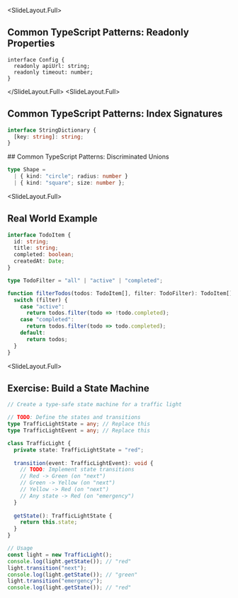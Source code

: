 
<SlideLayout.Full>
## Common TypeScript Patterns: Readonly Properties

```
interface Config {
  readonly apiUrl: string;
  readonly timeout: number;
}
```
</SlideLayout.Full>
<SlideLayout.Full>
## Common TypeScript Patterns: Index Signatures
<CodeDisplay height="500px">
  <File name="example.typescript">
    
```typescript
interface StringDictionary {
  [key: string]: string;
}
```
    
  </File>
</CodeDisplay>
</SlideLayout.Full>
<SlideLayout.Full>
## Common TypeScript Patterns: Discriminated Unions
<CodeDisplay height="500px">
  <File name="example.typescript">
    
```typescript
type Shape = 
  | { kind: "circle"; radius: number }
  | { kind: "square"; size: number };
```
    
  </File>
</CodeDisplay>
</SlideLayout.Full>

<SlideLayout.Full>
## Real World Example
<CodeDisplay height="500px">
  <File name="example.typescript">
    
```typescript
interface TodoItem {
  id: string;
  title: string;
  completed: boolean;
  createdAt: Date;
}

type TodoFilter = "all" | "active" | "completed";

function filterTodos(todos: TodoItem[], filter: TodoFilter): TodoItem[] {
  switch (filter) {
    case "active":
      return todos.filter(todo => !todo.completed);
    case "completed":
      return todos.filter(todo => todo.completed);
    default:
      return todos;
  }
}
```
    
  </File>
</CodeDisplay>
</SlideLayout.Full>

<SlideLayout.Full>
## Exercise: Build a State Machine
<CodeDisplay height="500px">
  <File name="example.typescript">
    
```typescript
// Create a type-safe state machine for a traffic light

// TODO: Define the states and transitions
type TrafficLightState = any; // Replace this
type TrafficLightEvent = any; // Replace this

class TrafficLight {
  private state: TrafficLightState = "red";
  
  transition(event: TrafficLightEvent): void {
    // TODO: Implement state transitions
    // Red -> Green (on "next")
    // Green -> Yellow (on "next")
    // Yellow -> Red (on "next")
    // Any state -> Red (on "emergency")
  }
  
  getState(): TrafficLightState {
    return this.state;
  }
}

// Usage
const light = new TrafficLight();
console.log(light.getState()); // "red"
light.transition("next");
console.log(light.getState()); // "green"
light.transition("emergency");
console.log(light.getState()); // "red"
```
    
  </File>
</CodeDisplay>
</SlideLayout.Full>